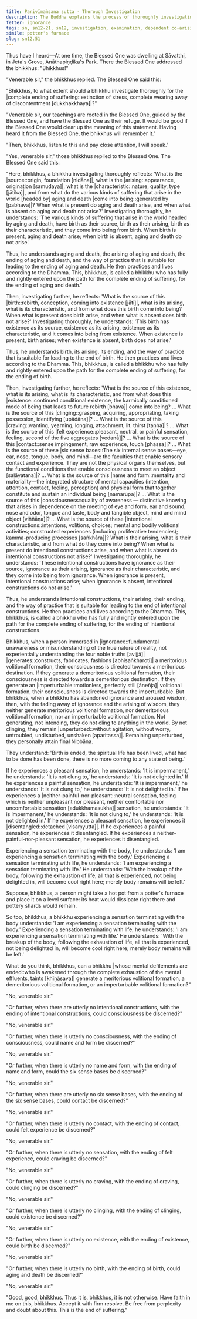 ```yaml
---
title: Parivīmaṁsana sutta - Thorough Investigation
description: The Buddha explains the process of thoroughly investigating the arising and cessation of suffering through dependent co-arising.
fetter: ignorance
tags: sn, sn12-21, sn12, investigation, examination, dependent co-arising, dependent origination, twelve links, ignorance, intentional constructions, consciousness, name and form, six sense bases, contact, sensation, craving, clinging, existence, birth, aging and death, wisdom
simile: potter's furnace
slug: sn12.51
---
```


Thus have I heard—At one time, the Blessed One was dwelling at Sāvatthi, in Jeta's Grove, Anāthapiṇḍika's Park. There the Blessed One addressed the bhikkhus: "Bhikkhus!"

"Venerable sir," the bhikkhus replied. The Blessed One said this:

"Bhikkhus, to what extent should a bhikkhu investigate thoroughly for the |complete ending of suffering::extinction of stress, complete wearing away of discontentment [dukkhakkhaya]|?"

"Venerable sir, our teachings are rooted in the Blessed One, guided by the Blessed One, and have the Blessed One as their refuge. It would be good if the Blessed One would clear up the meaning of this statement. Having heard it from the Blessed One, the bhikkhus will remember it."

"Then, bhikkhus, listen to this and pay close attention, I will speak."

"Yes, venerable sir," those bhikkhus replied to the Blessed One. The Blessed One said this:

"Here, bhikkhus, a bhikkhu investigating thoroughly reflects: 'What is the |source::origin, foundation [nidāna]|, what is the |arising::appearance, origination [samudaya]|, what is the |characteristic::nature, quality, type [jātika]|, and from what do the various kinds of suffering that arise in the world [headed by] aging and death |come into being::generated by [pabhava]|? When what is present do aging and death arise, and when what is absent do aging and death not arise?' Investigating thoroughly, he understands: 'The various kinds of suffering that arise in the world headed by aging and death, have birth as their source, birth as their arising, birth as their characteristic, and they come into being from birth. When birth is present, aging and death arise; when birth is absent, aging and death do not arise.'

Thus, he understands aging and death, the arising of aging and death, the ending of aging and death, and the way of practice that is suitable for leading to the ending of aging and death. He then practices and lives according to the Dhamma. This, bhikkhus, is called a bhikkhu who has fully and rightly entered upon the path for the complete ending of suffering, for the ending of aging and death."

Then, investigating further, he reflects: 'What is the source of this |birth::rebirth, conception, coming into existence [jāti]|, what is its arising, what is its characteristic, and from what does this birth come into being? When what is present does birth arise, and when what is absent does birth not arise?' Investigating thoroughly, he understands: 'This birth has existence as its source, existence as its arising, existence as its characteristic, and it comes into being from existence. When existence is present, birth arises; when existence is absent, birth does not arise.'

Thus, he understands birth, its arising, its ending, and the way of practice that is suitable for leading to the end of birth. He then practices and lives according to the Dhamma. This, bhikkhus, is called a bhikkhu who has fully and rightly entered upon the path for the complete ending of suffering, for the ending of birth.

Then, investigating further, he reflects: 'What is the source of this existence, what is its arising, what is its characteristic, and from what does this |existence::continued conditional existence, the karmically conditioned mode of being that leads to future rebirth [bhava]| come into being? ... What is the source of this |clinging::grasping, acquiring, appropriating, taking possession, identifying [upādāna]|? ... What is the source of this |craving::wanting, yearning, longing, attachment, lit. thirst [taṇha]|? ... What is the source of this |felt experience::pleasant, neutral, or painful sensation, feeling, second of the five aggregates [vedanā]|? ... What is the source of this |contact::sense impingement, raw experience, touch [phassa]|? ... What is the source of these |six sense bases::The six internal sense bases—eye, ear, nose, tongue, body, and mind—are the faculties that enable sensory contact and experience. They are not the physical organs themselves, but the functional conditions that enable consciousness to meet an object [saḷāyatana]|? ... What is the source of this |name and form::mentality and materiality—the integrated structure of mental capacities (intention, attention, contact, feeling, perception) and physical form that together constitute and sustain an individual being [nāmarūpa]|? ... What is the source of this |consciousness::quality of awareness — distinctive knowing that arises in dependence on the meeting of eye and form, ear and sound, nose and odor, tongue and taste, body and tangible object, mind and mind object [viññāṇa]|? ... What is the source of these |intentional constructions::intentions, volitions, choices; mental and bodily volitional activities; constructed experiences (including proliferative tendencies); kamma-producing processes [saṅkhāra]|? What is their arising, what is their characteristic, and from what do they come into being? When what is present do intentional constructions arise, and when what is absent do intentional constructions not arise?' Investigating thoroughly, he understands: 'These intentional constructions have ignorance as their source, ignorance as their arising, ignorance as their characteristic, and they come into being from ignorance. When ignorance is present, intentional constructions arise; when ignorance is absent, intentional constructions do not arise.'

Thus, he understands intentional constructions, their arising, their ending, and the way of practice that is suitable for leading to the end of intentional constructions. He then practices and lives according to the Dhamma. This, bhikkhus, is called a bhikkhu who has fully and rightly entered upon the path for the complete ending of suffering, for the ending of intentional constructions.

Bhikkhus, when a person immersed in |ignorance::fundamental unawareness or misunderstanding of the true nature of reality, not experientially understanding the four noble truths [avijjā]| |generates::constructs, fabricates, fashions [abhisaṅkharoti]| a meritorious volitional formation, their consciousness is directed towards a meritorious destination. If they generate a demeritorious volitional formation, their consciousness is directed towards a demeritorious destination. If they generate an |imperturbable::motionless, perfectly still [āneñja]| volitional formation, their consciousness is directed towards the imperturbable. But bhikkhus, when a bhikkhu has abandoned ignorance and aroused wisdom, then, with the fading away of ignorance and the arising of wisdom, they neither generate meritorious volitional formation, nor demeritorious volitional formation, nor an imperturbable volitional formation. Not generating, not intending, they do not cling to anything in the world. By not clinging, they remain |unperturbed::without agitation, without worry, untroubled, undisturbed, unshaken [aparitassa]|. Remaining unperturbed, they personally attain final Nibbāna.

They understand: 'Birth is ended, the spiritual life has been lived, what had to be done has been done, there is no more coming to any state of being.'

If he experiences a pleasant sensation, he understands: 'It is impermanent,' he understands: 'It is not clung to,' he understands: 'It is not delighted in.' If he experiences a painful sensation, he understands: 'It is impermanent,' he understands: 'It is not clung to,' he understands: 'It is not delighted in.' If he experiences a |neither-painful-nor-pleasant::neutral sensation, feeling which is neither unpleasant nor pleasant, neither comfortable nor uncomfortable sensation [adukkhamasukha]| sensation, he understands: 'It is impermanent,' he understands: 'It is not clung to,' he understands: 'It is not delighted in.' If he experiences a pleasant sensation, he experiences it |disentangled::detached [visaṃyutta]|. If he experiences a painful sensation, he experiences it disentangled. If he experiences a neither-painful-nor-pleasant sensation, he experiences it disentangled.

Experiencing a sensation terminating with the body, he understands: 'I am experiencing a sensation terminating with the body.' Experiencing a sensation terminating with life, he understands: 'I am experiencing a sensation terminating with life.' He understands: 'With the breakup of the body, following the exhaustion of life, all that is experienced, not being delighted in, will become cool right here; merely body remains will be left.'

Suppose, bhikkhus, a person might take a hot pot from a potter's furnace and place it on a level surface: its heat would dissipate right there and pottery shards would remain.

So too, bhikkhus, a bhikkhu experiencing a sensation terminating with the body understands: 'I am experiencing a sensation terminating with the body.' Experiencing a sensation terminating with life, he understands: 'I am experiencing a sensation terminating with life.' He understands: 'With the breakup of the body, following the exhaustion of life, all that is experienced, not being delighted in, will become cool right here; merely body remains will be left.'

What do you think, bhikkhus, can a bhikkhu |whose mental defilements are ended::who is awakened through the complete exhaustion of the mental effluents, taints [khīṇāsava]| generate a meritorious volitional formation, a demeritorious volitional formation, or an imperturbable volitional formation?"

"No, venerable sir."

"Or further, when there are utterly no intentional constructions, with the ending of intentional constructions, could consciousness be discerned?"

"No, venerable sir."

"Or further, when there is utterly no consciousness, with the ending of consciousness, could name and form be discerned?"

"No, venerable sir."

"Or further, when there is utterly no name and form, with the ending of name and form, could the six sense bases be discerned?"

"No, venerable sir."

"Or further, when there are utterly no six sense bases, with the ending of the six sense bases, could contact be discerned?"

"No, venerable sir."

"Or further, when there is utterly no contact, with the ending of contact, could felt experience be discerned?"

"No, venerable sir."

"Or further, when there is utterly no sensation, with the ending of felt experience, could craving be discerned?"

"No, venerable sir."

"Or further, when there is utterly no craving, with the ending of craving, could clinging be discerned?"

"No, venerable sir."

"Or further, when there is utterly no clinging, with the ending of clinging, could existence be discerned?"

"No, venerable sir."

"Or further, when there is utterly no existence, with the ending of existence, could birth be discerned?"

"No, venerable sir."

"Or further, when there is utterly no birth, with the ending of birth, could aging and death be discerned?"

"No, venerable sir."

"Good, good, bhikkhus. Thus it is, bhikkhus, it is not otherwise. Have faith in me on this, bhikkhus. Accept it with firm resolve. Be free from perplexity and doubt about this. This is the end of suffering."